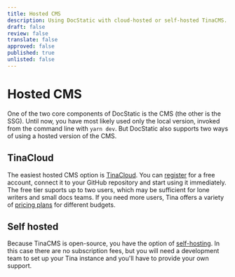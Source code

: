 ```yaml
---
title: Hosted CMS
description: Using DocStatic with cloud-hosted or self-hosted TinaCMS.
draft: false
review: false
translate: false
approved: false
published: true
unlisted: false
---
```


# Hosted CMS

One of the two core components of DocStatic is the CMS (the other is the SSG). Until now, you have most likely used only the local version, invoked from the command line with `yarn dev`. But DocStatic also supports two ways of using a hosted version of the CMS.

## TinaCloud

The easiest hosted CMS option is [TinaCloud](https://tina.io/docs/tinacloud). You can [register](https://app.tina.io/register) for a free account, connect it to your GitHub repository and start using it immediately. The free tier suports up to two users, which may be sufficient for lone writers and small docs teams. If you need more users, Tina offers a variety of [pricing plans](https://tina.io/pricing) for different budgets.

## Self hosted

Because TinaCMS is open-source, you have the option of [self-hosting](https://tina.io/docs/self-hosted/overview). In this case there are no subscription fees, but you will need a development team to set up your Tina instance and you'll have to provide your own support.

